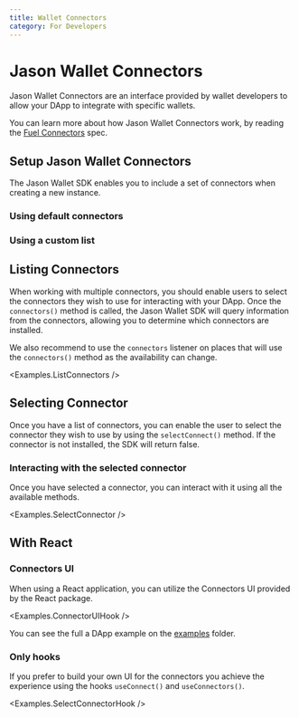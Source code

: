 ```yaml
---
title: Wallet Connectors
category: For Developers
---
```


# Jason Wallet Connectors

Jason Wallet Connectors are an interface provided by wallet developers to allow your DApp to integrate with specific wallets.

You can learn more about how Jason Wallet Connectors work, by reading the [Fuel Connectors](https://github.com/FuelLabs/fuel-connectors/wiki) spec.

## Setup Jason Wallet Connectors

The Jason Wallet SDK enables you to include a set of connectors when creating a new instance.

### Using default connectors
<CodeImport
  file="../../examples/connectors/ListConnectors.tsx"
  commentBlock="createInstance"
/>

### Using a custom list
<CodeImport
  file="../../examples/connectors/ListConnectors.tsx"
  commentBlock="createInstance"
/>

## Listing Connectors

When working with multiple connectors, you should enable users to select the connectors they wish to use for interacting with your DApp. Once the `connectors()` method is called, the Jason Wallet SDK will query information from the connectors, allowing you to determine which connectors are installed.

We also recommend to use the `connectors` listener on places that will use the `connectors()` method as the availability can change.

<CodeImport
  file="../../examples/connectors/ListConnectors.tsx"
  commentBlock="listConnectors"
/>
<Examples.ListConnectors />

## Selecting Connector

Once you have a list of connectors, you can enable the user to select the connector they wish to use by using the `selectConnect()` method. If the connector is not installed, the SDK will return false.

<CodeImport
  file="../../examples/connectors/SelectConnector.tsx"
  commentBlock="selectConnector"
/>

### Interacting with the selected connector

Once you have selected a connector, you can interact with it using all the available methods.

<CodeImport
  file="../../examples/connectors/SelectConnector.tsx"
  commentBlock="connect"
/>

<Examples.SelectConnector />

## With React

### Connectors UI

When using a React application, you can utilize the Connectors UI provided by the React package.

<Examples.ConnectorUIHook />

You can see the full a DApp example on the [examples](https://github.com/FuelLabs/fuels-wallet/tree/master/examples) folder.

### Only hooks

If you prefer to build your own UI for the connectors you achieve the experience using
the hooks `useConnect()` and `useConnectors()`.

<CodeImport
  file="../../examples/connectors/hooks/SelectConnectorHook.tsx"
  commentBlock="useConnectors"
/>

<Examples.SelectConnectorHook />
